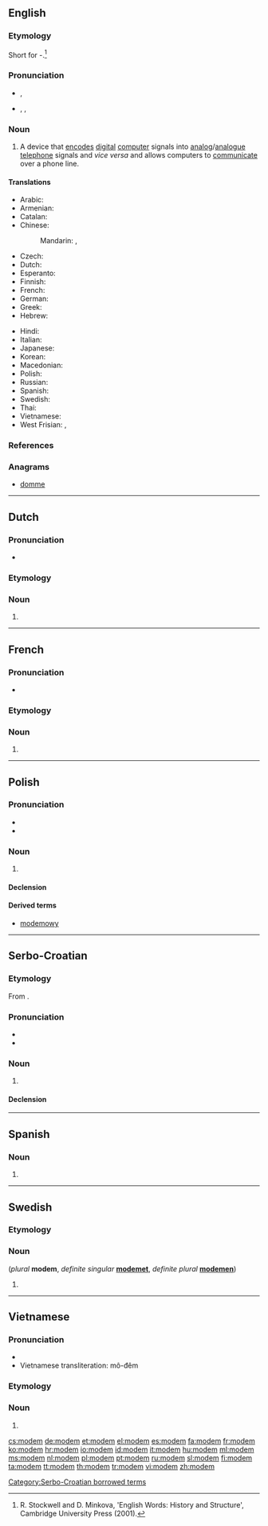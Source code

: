 {{also|Modem}}
==English==
{{wikipedia}}

===Etymology===
Short for {{term|modulator}}-{{term|demodulator}}.<ref>R. Stockwell and D. Minkova, 'English Words: History and Structure', Cambridge University Press (2001).</ref>

===Pronunciation===
* {{a|RP}} {{IPA|/ˈməʊdəm/|/ˈməʊdɛm/}}, {{X-SAMPA|/"m@Ud@m/|/"m@UdEm/}}
* {{a|US}} {{enPR|mō'dəm|mō'dĕm}}, {{IPA|/ˈmɔʊdəm/|/ˈmɔʊdɛm/}}, {{X-SAMPA|/"mOUd@m/|/"mOUdEm/}}

===Noun===
{{en-noun}}

# A device that [[encode]]s [[digital]] [[computer]] signals into [[analog]]/[[analogue]] [[telephone]] signals and ''vice versa'' and allows computers to [[communicate]] over a phone line.

====Translations====
{{trans-top|A device that encodes digital computer signals into analog/analogue telephone signals and vice versa and allows computers to communicate over a phone line}}
* Arabic: {{t-|ar|مودم|m|tr=muudim}}
* Armenian: {{t-|hy|մոդեմ|tr=modem}}
* Catalan: {{t-|ca|mòdem|m}}
* Chinese:
*: Mandarin: {{t|cmn|調制解調器|sc=Hani}},  {{t|cmn|调制解调器|tr=[[tiáozhìjiětiáoqì]]|sc=Hani}}
* Czech: {{t+|cs|modem|m}}
* Dutch: {{t+|nl|modem|m|n}}
* Esperanto: {{t-|eo|modemo}}
* Finnish: {{t+|fi|modeemi}}
* French: {{t+|fr|modem|m}}
* German: {{t+|de|Modem|n}}
* Greek: {{t+|el|διαποδιαμορφωτής|m|tr=δiapoδiamorfotís}}
* Hebrew: {{t+|he|מודם|m|alt=מוֹדֶם|tr=módem}}
{{trans-mid}}
* Hindi: {{t-|hi|मॉडेम|tr=mŏḍēm}}
* Italian: {{t+|it|modem|m}}
* Japanese: {{t+|ja|モデム|tr=modemu}}
* Korean: {{t-|ko|모뎀|tr=modem|sc=Hang}}
* Macedonian: {{t-|mk|модем|m|tr=módem}}
* Polish: {{t+|pl|modem|m}}
* Russian: {{t+|ru|модем|m|tr=modém}}
* Spanish: {{t+|es|módem|m}}
* Swedish: {{t-|sv|modem|n}}
* Thai: {{t-|th|โมเด็ม|tr=modĕm}}
* Vietnamese: {{t+|vi|modem}}
* West Frisian: {{t-|fy|modem}}, {{t-|fy|oerset}}
{{trans-bottom}}

===References===
<references/>

===Anagrams===
* [[domme#English|domme]]

----

==Dutch==

===Pronunciation===
* {{IPA|/ˈmoːdəm/|/ˈmoːdɛm/|lang=nl}}

===Etymology===
{{etyl|en|nl}} {{term|modem|lang=en}}

===Noun===
{{nl-noun|m|g2=n|modems|modempje}}

# {{l|en|modem}}

----

==French==

===Pronunciation===
* {{IPA|/modˈɛm/|lang=fr}}

===Etymology===
{{etyl|en|fr}} {{term|modem|lang=fr}}

===Noun===
{{fr-noun|m}}

# {{l|en|modem}}

----

==Polish==

===Pronunciation===
* {{IPA|/ˈmɔd̪ɛm/|lang=pl}}
* {{audio|Pl-modem.ogg|Audio}}

===Noun===
{{head|pl|noun|g=m}}

# {{l|en|modem}}

====Declension====
{{pl-decl-noun
|modem|modemy
|modemu|modemów
|modemowi|modemom
|modem|modemy
|modemem|modemami
|modemie|modemach
|modemie|modemy
}}

====Derived terms====
* [[modemowy]]

----

==Serbo-Croatian==

===Etymology===
From {{etyl|en|sh}} {{term|modem|lang=en}}.

===Pronunciation===
* {{IPA|/mǒdeːm/|lang=sh}}
* {{hyphenation|mo|dem}}

===Noun===
{{sh-noun|g=m|head=mòdēm|r|модем|мо̀де̄м}}

# {{l|en|modem}}

====Declension====
{{sh-decl-noun
|mòdēm|modemi
|modéma|modema
|modemu|modemima
|modem|modeme
|modeme|modemi
|modemu|modemima
|modemom|modemima
}}

[[Category:Serbo-Croatian borrowed terms]]

----

==Spanish==

===Noun===
{{head|es|noun|g=m}}

# {{misspelling of|módem|lang=es}}

----

==Swedish==

===Etymology===
{{etyl|en|sv}} {{term|modem|lang=en}}

===Noun===
{{sv-noun|g=n}} (''plural'' '''modem''', ''definite singular'' '''[[modemet]]''', ''definite plural'' '''[[modemen]]''')

# {{l|en|modem}}

----

==Vietnamese==

===Pronunciation===
* {{IPA|/ˈmodem/|lang=vi}}
* Vietnamese transliteration: mô-đêm

===Etymology===
{{etyl|en|vi}} {{term|modem|lang=en}}

===Noun===
{{head|vi|noun|g=m}}

# {{l|en|modem}}

[[cs:modem]]
[[de:modem]]
[[et:modem]]
[[el:modem]]
[[es:modem]]
[[fa:modem]]
[[fr:modem]]
[[ko:modem]]
[[hr:modem]]
[[io:modem]]
[[id:modem]]
[[it:modem]]
[[hu:modem]]
[[ml:modem]]
[[ms:modem]]
[[nl:modem]]
[[pl:modem]]
[[pt:modem]]
[[ru:modem]]
[[sl:modem]]
[[fi:modem]]
[[ta:modem]]
[[tt:modem]]
[[th:modem]]
[[tr:modem]]
[[vi:modem]]
[[zh:modem]]